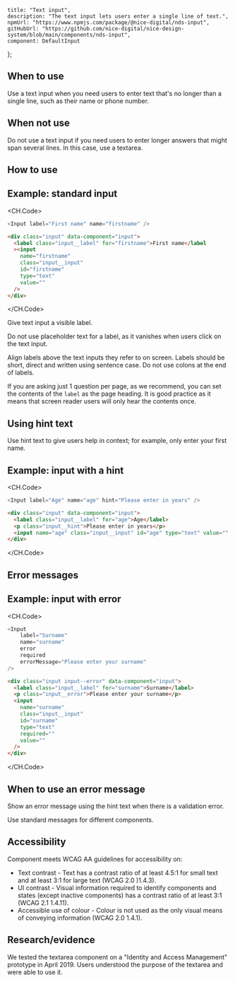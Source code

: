 
	title: "Text input",
	description: "The text input lets users enter a single line of text.",
	npmUrl: "https://www.npmjs.com/package/@nice-digital/nds-input",
	gitHubUrl: "https://github.com/nice-digital/nice-design-system/blob/main/components/nds-input",
	component: DefaultInput
};

## When to use

Use a text input when you need users to enter text that's no longer than a single line, such as their name or phone number.

## When not use

Do not use a text input if you need users to enter longer answers that might span several lines. In this case, use a textarea.

## How to use

<Example>
<h2>Example: standard input</h2>
<DefaultInput />

<CH.Code>
```js React
<Input label="First name" name="firstname" />
```
```html HTML
<div class="input" data-component="input">
  <label class="input__label" for="firstname">First name</label
  ><input
    name="firstname"
    class="input__input"
    id="firstname"
    type="text"
    value=""
  />
</div>
```
</CH.Code>
</Example>

Give text input a visible label.

Do not use placeholder text for a label, as it vanishes when users click on the text input.

Align labels above the text inputs they refer to on screen. Labels should be short, direct and written using sentence case. Do not use colons at the end of labels.

If you are asking just 1 question per page, as we recommend, you can set the contents of the `label` as the page heading. It is good practice as it means that screen reader users will only hear the contents once.

## Using hint text

Use hint text to give users help in context; for example, only enter your first name.

<Example>
<h2>Example: input with a hint</h2>
<HintInput />

<CH.Code>
```js React
<Input label="Age" name="age" hint="Please enter in years" />
```
```html HTML
<div class="input" data-component="input">
  <label class="input__label" for="age">Age</label>
  <p class="input__hint">Please enter in years</p>
  <input name="age" class="input__input" id="age" type="text" value="" />
</div>
```
</CH.Code>
</Example>

## Error messages

<Example>
<h2>Example: input with error</h2>
<ErrorInput />

<CH.Code>
```js React
<Input
	label="Surname"
	name="surname"
	error
	required
	errorMessage="Please enter your surname"
/>
```
```html HTML
<div class="input input--error" data-component="input">
  <label class="input__label" for="surname">Surname</label>
  <p class="input__error">Please enter your surname</p>
  <input
    name="surname"
    class="input__input"
    id="surname"
    type="text"
    required=""
    value=""
  />
</div>
```
</CH.Code>
</Example>

## When to use an error message

Show an error message using the hint text when there is a validation error.

Use standard messages for different components.

## Accessibility

Component meets WCAG AA guidelines for accessibility on:

- Text contrast - Text has a contrast ratio of at least 4.5:1 for small text and at least 3:1 for large text (WCAG 2.0 )1.4.3).
- UI contrast - Visual information required to identify components and states (except inactive components) has a contrast ratio of at least 3:1 (WCAG 2.1 1.4.11).
- Accessible use of colour - Colour is not used as the only visual means of conveying information (WCAG 2.0 1.4.1).

## Research/evidence

We tested the textarea component on a "Identity and Access Management" prototype in April 2019. Users understood the purpose of the textarea and were able to use it.


